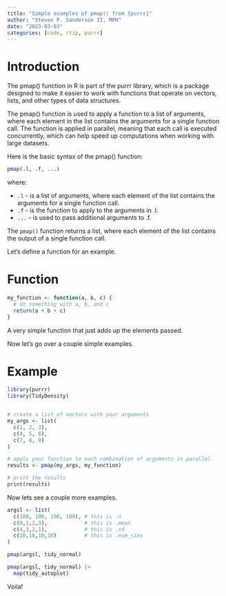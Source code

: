 ```yaml
---
title: "Simple examples of pmap() from {purrr}"
author: "Steven P. Sanderson II, MPH"
date: "2023-03-03"
categories: [code, rtip, purrr]
---
```



# Introduction

The pmap() function in R is part of the purrr library, which is a package designed to make it easier to work with functions that operate on vectors, lists, and other types of data structures.

The pmap() function is used to apply a function to a list of arguments, where each element in the list contains the arguments for a single function call. The function is applied in parallel, meaning that each call is executed concurrently, which can help speed up computations when working with large datasets.

Here is the basic syntax of the pmap() function:

```r
pmap(.l, .f, ...)
```

where:

*  `.l` -  is a list of arguments, where each element of the list contains the arguments for a single function call.
*  `.f` -  is the function to apply to the arguments in .l.
*  `...` -  is used to pass additional arguments to .f.

The `pmap()` function returns a list, where each element of the list contains the output of a single function call.

Let's define a function for an example.

# Function

```r
my_function <- function(a, b, c) {
  # do something with a, b, and c
  return(a + b + c)
}
```

A very simple function that just adds up the elements passed.

Now let's go over a couple simple examples.

# Example

```r
library(purrr)
library(TidyDensity)


# create a list of vectors with your arguments
my_args <- list(
  c(1, 2, 3),
  c(4, 5, 6),
  c(7, 8, 9)
)

# apply your function to each combination of arguments in parallel
results <- pmap(my_args, my_function)

# print the results
print(results)
```

Now lets see a couple more examples.

```r
argsl <- list(
  c(100, 100, 100, 100), # this is .n
  c(0,1,2,3),            # this is .mean
  c(4,3,2,1),            # this is .sd
  c(10,10,10,10)         # this is .num_sims
)

pmap(argsl, tidy_normal)

pmap(argsl, tidy_normal) |>
  map(tidy_autoplot)
```

Voila!